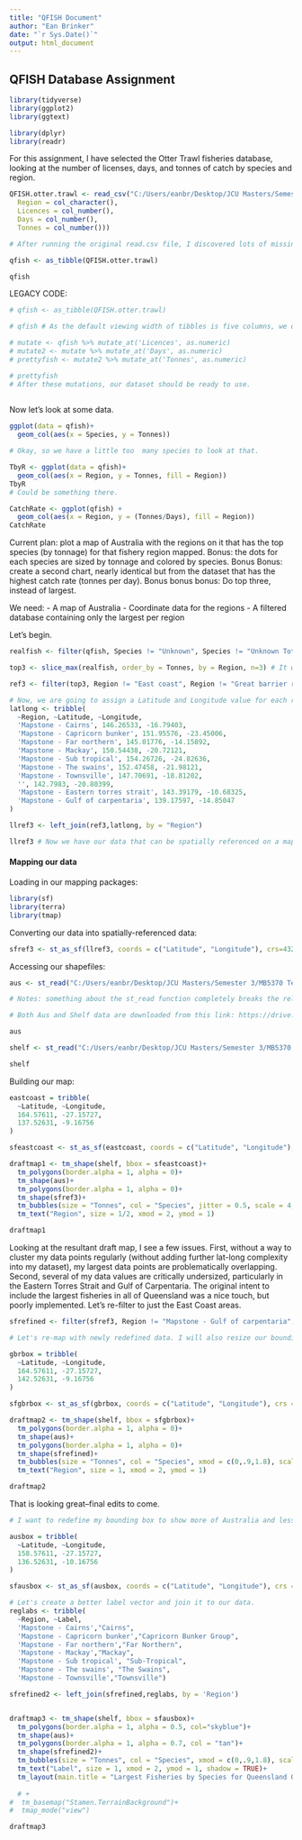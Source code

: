 ```yaml
---
title: "QFISH Document"
author: "Ean Brinker"
date: "`r Sys.Date()`"
output: html_document
---
```


## QFISH Database Assignment

```r
library(tidyverse)
library(ggplot2)
library(ggtext)

library(dplyr)
library(readr)
```

For this assignment, I have selected the Otter Trawl fisheries database, looking at the number of licenses, days, and tonnes of catch by species and region.

```r
QFISH.otter.trawl <- read_csv("C:/Users/eanbr/Desktop/JCU Masters/Semester 3/MB5370 Techniques in Marine Science 1/github/mb5370/Data Science Module/data/QFISH.otter.trawl.csv", col_names = TRUE, na = "N/A", col_types = cols(Species = col_character(),
  Region = col_character(),
  Licences = col_number(),
  Days = col_number(),
  Tonnes = col_number()))  

# After running the original read.csv file, I discovered lots of missing numeric data. I tried re-running using the readr package to specify column names instead of a mutate, but I still ran into an issue where the Tonnes column was limited to certain data ranges. Under the column type integer, the column only allowed data from 0-200. Under the double type, the limit increased to 1000, but was still limited. Only the number col_type allowed the data to expand appropriately. I still want it as a tibble, though.

qfish <- as_tibble(QFISH.otter.trawl)

qfish
```


LEGACY CODE:
```r
# qfish <- as_tibble(QFISH.otter.trawl)

# qfish # As the default viewing width of tibbles is five columns, we do not need to adjust the viewing width for this dataset. However, several of our columns are characters, not integers.

# mutate <- qfish %>% mutate_at('Licences', as.numeric)
# mutate2 <- mutate %>% mutate_at('Days', as.numeric)
# prettyfish <- mutate2 %>% mutate_at('Tonnes', as.numeric)

# prettyfish
# After these mutations, our dataset should be ready to use.
  
```


Now let's look at some data.
```r
ggplot(data = qfish)+
  geom_col(aes(x = Species, y = Tonnes))

# Okay, so we have a little too  many species to look at that.

TbyR <- ggplot(data = qfish)+
  geom_col(aes(x = Region, y = Tonnes, fill = Region))
TbyR
# Could be something there.

CatchRate <- ggplot(qfish) +
  geom_col(aes(x = Region, y = (Tonnes/Days), fill = Region))
CatchRate

```
Current plan: plot a map of Australia with the regions on it that has the top species (by tonnage) for that fishery region mapped. Bonus: the dots for each species are sized by tonnage and colored by species. Bonus Bonus: create a second chart, nearly identical but from the dataset that has the highest catch rate (tonnes per day). Bonus bonus bonus: Do top three, instead of largest.

We need:
- A map of Australia
- Coordinate data for the regions
- A filtered database containing only the largest per region

Let's begin.

```r
realfish <- filter(qfish, Species != "Unknown", Species != "Unknown Total", Species != "Grand Total") # Our original dataset has some unknowns that may take over our real data. Let's use only species we have an ID for.

top3 <- slice_max(realfish, order_by = Tonnes, by = Region, n=3) # It was significantly easier than expected to take the top three values, grouped by region and ordered by tonnes. It does include some regions we do not like, however--we don't want the total for just the East Coast or GBR Marine Park for this analysis.

ref3 <- filter(top3, Region != "East coast", Region != "Great barrier reef marine park" )

# Now, we are going to assign a Latitude and Longitude value for each region. Note that these values are based on visual estimates of coastal areas based on the Mapstone Categories and is for visualization purposes only.
latlong <- tribble(
  ~Region, ~Latitude, ~Longitude,
  'Mapstone - Cairns', 146.26533, -16.79403,
  'Mapstone - Capricorn bunker', 151.95576, -23.45006,
  'Mapstone - Far northern', 145.01776, -14.15892,
  'Mapstone - Mackay', 150.54438, -20.72121,
  'Mapstone - Sub tropical', 154.26726, -24.82636,
  'Mapstone - The swains', 152.47458, -21.98121,
  'Mapstone - Townsville', 147.70691, -18.81202,
  '', 142.7983, -20.80399,
  'Mapstone - Eastern torres strait', 143.39179, -10.68325,
  'Mapstone - Gulf of carpentaria', 139.17597, -14.85047
)

llref3 <- left_join(ref3,latlong, by = "Region")

llref3 # Now we have our data that can be spatially referenced on a map of Australia.
```

#### Mapping our data

Loading in our mapping packages:
```r
library(sf)
library(terra)
library(tmap)
```

Converting our data into spatially-referenced data:
```r

sfref3 <- st_as_sf(llref3, coords = c("Latitude", "Longitude"), crs=4326) # Using the WGS 84 coordinate reference system.

```

Accessing our shapefiles:
```r
aus <- st_read("C:/Users/eanbr/Desktop/JCU Masters/Semester 3/MB5370 Techniques in Marine Science 1/github/mb5370/Data Science Module/data/data-for-course/spatial-data/Aussie/Aussie.shp")

# Notes: something about the st_read function completely breaks the relative file paths we were using originally after the first time you save and close R. So far, the only solution I have found is to use the explicit file path.

# Both Aus and Shelf data are downloaded from this link: https://drive.google.com/file/d/1cXeH25aUH-YX5stDRdMdfEVCOF0r_gzB/view

aus

shelf <- st_read("C:/Users/eanbr/Desktop/JCU Masters/Semester 3/MB5370 Techniques in Marine Science 1/github/mb5370/Data Science Module/data/data-for-course/spatial-data/aus_shelf/aus_shelf.shp")

shelf
```

Building our map:
```r
eastcoast = tribble(
  ~Latitude, ~Longitude,
  164.57611, -27.15727,
  137.52631, -9.16756
)

sfeastcoast <- st_as_sf(eastcoast, coords = c("Latitude", "Longitude"), crs = 4326)

draftmap1 <- tm_shape(shelf, bbox = sfeastcoast)+
  tm_polygons(border.alpha = 1, alpha = 0)+
  tm_shape(aus)+
  tm_polygons(border.alpha = 1, alpha = 0)+
  tm_shape(sfref3)+
  tm_bubbles(size = "Tonnes", col = "Species", jitter = 0.5, scale = 4, labels = NULL)+
  tm_text("Region", size = 1/2, xmod = 2, ymod = 1)

draftmap1

```

Looking at the resultant draft map, I see a few issues. First, without a way to cluster my data points regularly (without adding further lat-long complexity into my dataset), my largest data points are problematically overlapping. Second, several of my data values are critically undersized, particularly in the Eastern Torres Strait and Gulf of Carpentaria. The original intent to include the largest fisheries in all of Queensland was a nice touch, but poorly implemented. Let's re-filter to just the East Coast areas.

```r
sfrefined <- filter(sfref3, Region != "Mapstone - Gulf of carpentaria", Region != "Mapstone - Eastern torres strait", Region != "")

# Let's re-map with newly redefined data. I will also resize our bounding box.

gbrbox = tribble(
  ~Latitude, ~Longitude,
  164.57611, -27.15727,
  142.52631, -9.16756
)

sfgbrbox <- st_as_sf(gbrbox, coords = c("Latitude", "Longitude"), crs = 4326)

draftmap2 <- tm_shape(shelf, bbox = sfgbrbox)+
  tm_polygons(border.alpha = 1, alpha = 0)+
  tm_shape(aus)+
  tm_polygons(border.alpha = 1, alpha = 0)+
  tm_shape(sfrefined)+
  tm_bubbles(size = "Tonnes", col = "Species", xmod = c(0,.9,1.8), scale = 4, labels = NULL, )+
  tm_text("Region", size = 1, xmod = 2, ymod = 1)

draftmap2

```
 That is looking great--final edits to come.
 
```r

# I want to redefine my bounding box to show more of Australia and less of the open ocean.

ausbox = tribble(
  ~Latitude, ~Longitude,
  158.57611, -27.15727,
  136.52631, -10.16756
)

sfausbox <- st_as_sf(ausbox, coords = c("Latitude", "Longitude"), crs = 4326)

# Let's create a better label vector and join it to our data.
reglabs <- tribble(
  ~Region, ~Label,
  'Mapstone - Cairns',"Cairns", 
  'Mapstone - Capricorn bunker',"Capricorn Bunker Group", 
  'Mapstone - Far northern',"Far Northern", 
  'Mapstone - Mackay',"Mackay", 
  'Mapstone - Sub tropical', "Sub-Tropical", 
  'Mapstone - The swains', "The Swains", 
  'Mapstone - Townsville',"Townsville")

sfrefined2 <- left_join(sfrefined,reglabs, by = 'Region')


draftmap3 <- tm_shape(shelf, bbox = sfausbox)+
  tm_polygons(border.alpha = 1, alpha = 0.5, col="skyblue")+
  tm_shape(aus)+
  tm_polygons(border.alpha = 1, alpha = 0.7, col = "tan")+
  tm_shape(sfrefined2)+
  tm_bubbles(size = "Tonnes", col = "Species", xmod = c(0,.9,1.8), scale = 4, labels = NULL)+
  tm_text("Label", size = 1, xmod = 2, ymod = 1, shadow = TRUE)+
  tm_layout(main.title = "Largest Fisheries by Species for Queensland Otter Trawl, 1990-2022", main.title.position = "center", legend.position = c("left", "bottom"), legend.frame = TRUE, legend.bg.color = "white", bg.color = "gray96", frame.double.line = TRUE, frame.lwd = 1, fontfamily = "serif", fontface = "bold")
  
  # +
#  tm_basemap("Stamen.TerrainBackground")+
#  tmap_mode("view")

draftmap3

```
 




